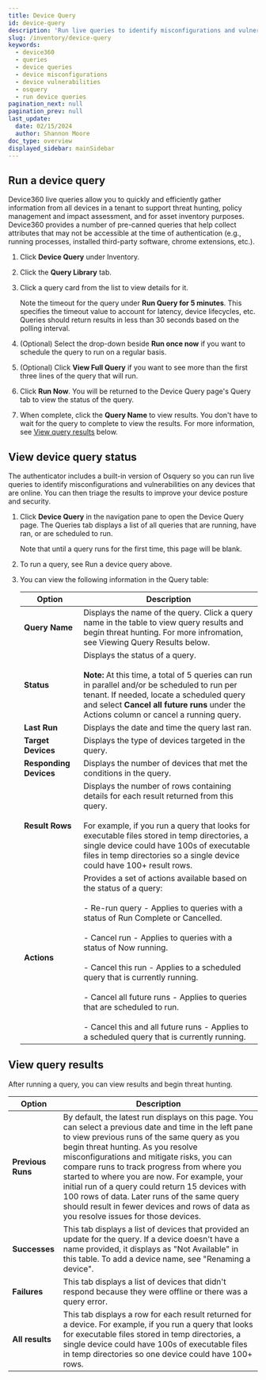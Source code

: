 ```yaml
---
title: Device Query
id: device-query
description: 'Run live queries to identify misconfigurations and vulnerabilities on devices.'
slug: /inventory/device-query
keywords:
  - device360
  - queries
  - device queries
  - device misconfigurations
  - device vulnerabilities
  - osquery
  - run device queries
pagination_next: null
pagination_prev: null
last_update:
  date: 02/15/2024
  author: Shannon Moore
doc_type: overview
displayed_sidebar: mainSidebar
---
```

## Run a device query

Device360 live queries allow you to quickly and efficiently gather information from all devices in a tenant to support threat hunting, policy management and impact assessment, and for asset inventory purposes. Device360 provides a number of pre-canned queries that help collect attributes that may not be accessible at the time of authentication (e.g., running processes, installed third-party software, chrome extensions, etc.).

1. Click **Device Query** under Inventory.

2. Click the **Query Library** tab.

3. Click a query card from the list to view details for it.

   Note the timeout for the query under **Run Query for 5 minutes**. This specifies the timeout value to account for latency, device lifecycles, etc. Queries should return results in less than 30 seconds based on the polling interval.

4. (Optional) Select the drop-down beside **Run once now** if you want to schedule the query to run on a regular basis.

5. (Optional) Click **View Full Query** if you want to see more than the first three lines of the query that will run.

6. Click **Run Now**. You will be returned to the Device Query page's Query tab to view the status of the query.

7. When complete, click the **Query Name** to view results. You don't have to wait for the query to complete to view the results. For more information, see <ins>[View query results](#view-query-results)</ins> below.


## View device query status

The authenticator includes a built-in version of Osquery so you can run live queries to identify misconfigurations and vulnerabilities on any devices that are online. You can then triage the results to improve your device posture and security.

1. Click **Device Query** in the navigation pane to open the Device Query page. The Queries tab displays a list of all queries that are running, have ran, or are scheduled to run.

   Note that until a query runs for the first time, this page will be blank.

2. To run a query, see Run a device query above.

3. You can view the following information in the Query table:

   | Option                     | Description |
   | -------------------------- | ----------------------------------------------------------------------------------------------------------------------------------------------------------------------------------------------------------------------------------------------------------------------------------------------------------------------------------------------------------------------------------------------------------------------------------------------------------------------------------------------------------------------------------------------------------------------------------------------------------------------------------------- |
   | **Query Name**             | Displays the name of the query. Click a query name in the table to view query results and begin threat hunting. For more infromation, see Viewing Query Results below. |
   | **Status**                 | Displays the status of a query. <br /><br />**Note:** At this time, a total of 5 queries can run in parallel and/or be scheduled to run per tenant. If needed, locate a scheduled query and select **Cancel all future runs** under the Actions column or cancel a running query. |
   | **Last Run**               | Displays the date and time the query last ran. |
   | **Target Devices**         | Displays the type of devices targeted in the query. |
   | **Responding Devices**     | Displays the number of devices that met the conditions in the query. |
   | **Result Rows**            | Displays the number of rows containing details for each result returned from this query.<br /><br />For example, if you run a query that looks for executable files stored in temp directories, a single device could have 100s of executable files in temp directories so a single device could have 100+ result rows. |
   | **Actions**                | Provides a set of actions available based on the status of a query: <br /><br />- Re-run query - Applies to queries with a status of Run Complete or Cancelled.<br /><br />- Cancel run - Applies to queries with a status of Now running.<br /><br />- Cancel this run - Applies to a scheduled query that is currently running.<br /><br />- Cancel all future runs - Applies to queries that are scheduled to run.<br /><br />- Cancel this and all future runs - Applies to a scheduled query that is currently running.  |



## View query results
After running a query, you can view results and begin threat hunting.

  | Option                     | Description |
  | -------------------------- | ----------------------------------------------------------------------------------------------------------------------------------------------------------------------------------------------------------------------------------------------------------------------------------------------------------------------------------------------------------------------------------------------------------------------------------------------------------------------------------------------------------------------------------------------------------------------------------------------------------------------------------------- |
  | **Previous Runs**          | By default, the latest run displays on this page. You can select a previous date and time in the left pane to view previous runs of the same query as you begin threat hunting. As you resolve misconfigurations and mitigate risks, you can compare runs to track progress from where you started to where you are now. For example, your initial run of a query could return 15 devices with 100 rows of data. Later runs of the same query should result in fewer devices and rows of data as you resolve issues for those devices.                      |
  | **Successes**              | This tab displays a list of devices that provided an update for the query. If a device doesn't have a name provided, it displays as "Not Available" in this table. To add a device name, see "Renaming a device".              |
  | **Failures**               | This tab displays a list of devices that didn't respond because they were offline or there was a query error. |
  | **All results**            | This tab displays a row for each result returned for a device. For example, if you run a query that looks for executable files stored in temp directories, a single device could have 100s of executable files in temp directories so one device could have 100+ rows.      |
